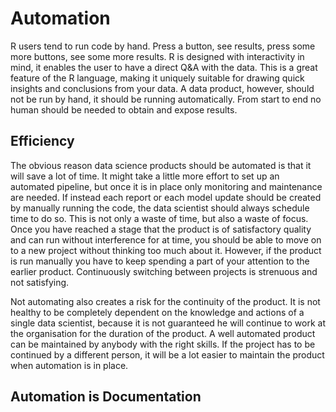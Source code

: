 # Automation

R users tend to run code by hand. 
Press a button, see results, press some more buttons, see some more results.
R is designed with interactivity in mind, it enables the user to have a direct Q&A with the data. 
This is a great feature of the R language, making it uniquely suitable for drawing quick insights and conclusions from your data.
A data product, however, should not be run by hand, it should be running automatically.
From start to end no human should be needed to obtain and expose results. 

## Efficiency

The obvious reason data science products should be automated is that it will save a lot of time.
It might take a little more effort to set up an automated pipeline, but once it is in place only monitoring and maintenance are needed.
If instead each report or each model update should be created by manually running the code, the data scientist should always schedule time to do so.
This is not only a waste of time, but also a waste of focus.
Once you have reached a stage that the product is of satisfactory quality and can run without interference for at time, you should be able to move on to a new project without thinking too much about it.
However, if the product is run manually you have to keep spending a part of your attention to the earlier product.
Continuously switching between projects is strenuous and not satisfying.

Not automating also creates a risk for the continuity of the product.
It is not healthy to be completely dependent on the knowledge and actions of a single data scientist, because it is not guaranteed he will continue to work at the organisation for the duration of the product.
A well automated product can be maintained by anybody with the right skills.
If the project has to be continued by a different person, it will be a lot easier to maintain the product when automation is in place.

## Automation is Documentation

